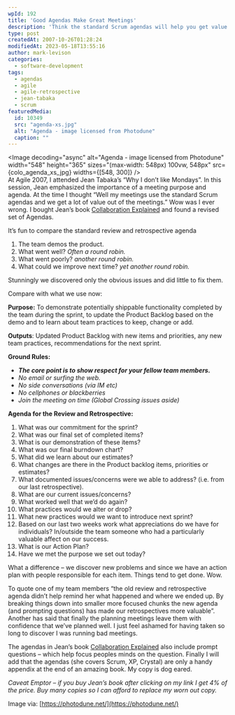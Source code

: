 ```yaml
---
wpId: 192
title: 'Good Agendas Make Great Meetings'
description: 'Think the standard Scrum agendas will help you get value out of the meetings? There is a lot more you can do with agendas to improve Reviews and Retrospectives.'
type: post
createdAt: 2007-10-26T01:28:24
modifiedAt: 2023-05-18T13:55:16
author: mark-levison
categories:
  - software-development
tags:
  - agendas
  - agile
  - agile-retrospective
  - jean-tabaka
  - scrum
featuredMedia:
  id: 10349
  src: "agenda-xs.jpg"
  alt: "Agenda - image licensed from Photodune"
  caption: ""
---
```





<Image decoding="async" alt="Agenda - image licensed from Photodune" width="548" height="365" sizes="(max-width: 548px) 100vw, 548px" src={colo_agenda_xs_jpg} widths={[548, 300]} />  
At Agile 2007, I attended Jean Tabaka’s “Why I don’t like Mondays”. In this session, Jean emphasized the importance of a meeting purpose and agenda. At the time I thought “Well my meetings use the standard Scrum agendas and we get a lot of value out of the meetings.” Wow was I ever wrong. I bought Jean’s book [Collaboration Explained](https://www.amazon.com/Collaboration-Explained-Facilitation-Software-Development/dp/0321268776/&tag=notesfromatoo-20) and found a revised set of Agendas.

It’s fun to compare the standard review and retrospective agenda

1.  The team demos the product.
2.  What went well? _Often a round robin._
3.  What went poorly? _another round robin._
4.  What could we improve next time? _yet another round robin._

Stunningly we discovered only the obvious issues and did little to fix them.

Compare with what we use now:

**Purpose:** To demonstrate potentially shippable functionality completed by the team during the sprint, to update the Product Backlog based on the demo and to learn about team practices to keep, change or add.

**Outputs**: Updated Product Backlog with new items and priorities, any new team practices, recommendations for the next sprint.

**Ground Rules:**

*   **_The core point is to show respect for your fellow team members._**
*   _No email or surfing the web._
*   _No side conversations (via IM etc)_
*   _No cellphones or blackberries_
*   _Join the meeting on time (Global Crossing issues aside)_

**Agenda for the Review and Retrospective:**

1.  What was our commitment for the sprint?
2.  What was our final set of completed items?
3.  What is our demonstration of these items?
4.  What was our final burndown chart?
5.  What did we learn about our estimates?
6.  What changes are there in the Product backlog items, priorities or estimates?
7.  What documented issues/concerns were we able to address? (i.e. from our last retrospective).
8.  What are our current issues/concerns?
9.  What worked well that we’d do again?
10.  What practices would we alter or drop?
11.  What new practices would we want to introduce next sprint?
12.  Based on our last two weeks work what appreciations do we have for individuals? In/outside the team someone who had a particularly valuable affect on our success.
13.  What is our Action Plan?
14.  Have we met the purpose we set out today?

What a difference – we discover new problems and since we have an action plan with people responsible for each item. Things tend to get done. Wow.

To quote one of my team members “the old review and retrospective agenda didn’t help remind her what happened and where we ended up. By breaking things down into smaller more focused chunks the new agenda (and prompting questions) has made our retrospectives more valuable”. Another has said that finally the planning meetings leave them with confidence that we’ve planned well. I just feel ashamed for having taken so long to discover I was running bad meetings.

The agendas in Jean’s book [Collaboration Explained](https://www.amazon.com/Collaboration-Explained-Facilitation-Software-Development/dp/0321268776/&tag=notesfromatoo-20) also include prompt questions – which help focus peoples minds on the question. Finally I will add that the agendas (she covers Scrum, XP, Crystal) are only a handy appendix at the end of an amazing book. My copy is dog eared.

_Caveat Emptor – if you buy Jean’s book after clicking on my link I get 4% of the price. Buy many copies so I can afford to replace my worn out copy._

Image via: [https://photodune.net/](https://photodune.net/)